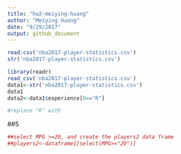 ```yaml
---
title: "hw2-meiying-huang"
author: "Meiying Huang"
date: "9/29/2017"
output: github_document
---
```

```r
read.csv('nba2017-player-statistics.csv')
str('nba2017-player-statistics.csv')
```

```r
library(readr)
read_csv('nba2017-player-statistics.csv')
data1<-str('nba2017-player-statistics.csv')
data1
data2<-data1$experience[0=="R"]

#replace "R" with

```

##5
```r
##select MPG >=20, and create the players2 data frame
##players2<-dataframe1[select(MPG>="20")]

```

